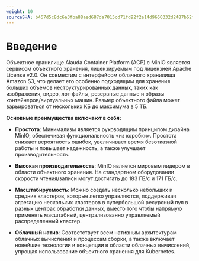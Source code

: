 ```yaml
---
weight: 10
sourceSHA: b467d5c8dc6a3fba88aed687da7015cd71fd92f2e14d9660332d2487b62f4654
---
```


# Введение

Объектное хранилище Alauda Container Platform (ACP) с MinIO является сервисом объектного хранения, лицензируемым под лицензией Apache License v2.0. Он совместим с интерфейсом облачного хранилища Amazon S3, что делает его особенно подходящим для хранения больших объемов неструктурированных данных, таких как изображения, видео, лог-файлы, резервные данные и образы контейнеров/виртуальных машин. Размер объектного файла может варьироваться от нескольких КБ до максимума в 5 ТБ.

**Основные преимущества включают в себя:**

- **Простота**: Минимализм является руководящим принципом дизайна MinIO, обеспечивая функциональность «из коробки». Простота снижает вероятность ошибок, увеличивает время безотказной работы и повышает надежность, а также улучшает производительность.

- **Высокая производительность**: MinIO является мировым лидером в области объектного хранения. На стандартном оборудовании скорости чтения/записи могут достигать до 183 ГБ/с и 171 ГБ/с.

- **Масштабируемость**: Можно создать несколько небольших и средних кластеров, которые легко управляются, поддерживая агрегацию нескольких кластеров в супербольшой ресурсный пул в разных центрах обработки данных, вместо того чтобы напрямую применять масштабный, централизованно управляемый распределенный кластер.

- **Облачный натив**: Соответствует всем нативным архитектурам облачных вычислений и процессам сборки, а также включает новейшие технологии и концепции в области облачных вычислений, упрощая использование объектного хранения для Kubernetes.
